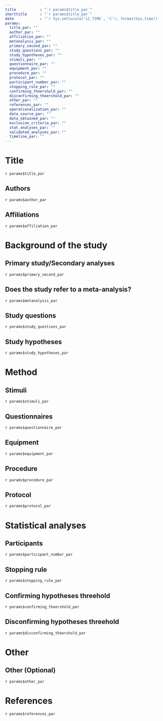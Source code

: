 ```yaml
---
title           : "`r params$title_par`"
shorttitle      : "`r params$title_par`"
date            : "`r Sys.setlocale('LC_TIME', 'C'); format(Sys.time(), '%d\\\\. %B %Y')`"
params:
  title_par: ""
  author_par: ""
  affiliation_par: ""
  metanalysis_par: ""
  primary_second_par: ""
  study_questions_par: ""
  study_hypotheses_par: ""
  stimuli_par: ""
  questionnaire_par: ""
  equipment_par: ""
  procedure_par: ""
  protocol_par: ""
  participant_number_par: ""
  stopping_rule_par: ""
  confirming_theershold_par: ""
  disconfirming_theershold_par: ""
  other_par: ""
  references_par: ""
  operationalization_par: ""
  data_source_par: ""
  data_obtained_par: ""
  exclusion_criteria_par: ""
  stat_analyses_par: ""
  validated_analyses_par: ""
  timeline_par: ""
---
```


<!-- This is thea template that can be used for pre-registrating your study. This template was created so that it can 
be easily used within the shiny app. If you want to use it via the editor, you can just go on and edit the template.
However, make sure that you delete all R code in the template  (e.g., `r params$title_par`). You can still leave them
in the template but then the code will print empty spaces throughout the template-->

# Title

<!-- Here you can provide the title of the project. In case you are editing the title yourself, you can remove the `r params$title_par` part. -->

`r params$title_par`

## Authors

<!-- Here you can provide the authors' list together with the affiliations. -->

`r params$author_par`

## Affiliations

<!--  Authors' affiliations-->

`r params$affiliation_par`

# Background of the study

## Primary study/Secondary analyses

<!-- Is it a primary study (where data are collected) or a study 
where secondary analyses are performed in an arhival data set? -->

`r params$primary_second_par`

## Does the study refer to a meta-analysis?

<!-- Mention whether the study refers to a meta-analysis. In this case, you can ignore the irrelevant parts below (e.g., participant number). -->

`r params$metanalysis_par` 

## Study questions

<!-- Define the study's question -->

`r params$study_questions_par`

## Study hypotheses

<!-- Define the study's hypotheses -->

`r params$study_hypotheses_par`

# Method

## Stimuli

<!-- Define the study's stimuli -->

`r params$stimuli_par`

## Questionnaires

<!-- Define the study's questionnaires, if used -->

`r params$questionnaire_par`

## Equipment

<!-- Define the study's equipment. This includes computer characteristics etc. -->

`r params$equipment_par`

## Procedure

<!-- Define the study's procedure. -->

`r params$procedure_par`

## Protocol

<!-- Define the study's protocol. -->

`r params$protocol_par`

# Statistical analyses

## Participants

<!-- How many participants will be rectruited? 
Is there a power analysis performed? -->

`r params$participant_number_par`

## Stopping rule

<!--  When will data accumulation end? -->

`r params$stopping_rule_par`

## Confirming hypotheses threehold

<!-- What is the threeshold for confirming 
each one of the research hypothesis? -->

`r params$confirming_theershold_par`

## Disconfirming hypotheses threehold

<!-- What is the threeshold for dis-confirming 
each one of the research hypothesis? -->

`r params$disconfirming_theershold_par`

# Other

## Other (Optional)

<!-- Further comments -->

`r params$other_par`

# References

<!-- Included references -->

`r params$references_par`

## 
\vspace{-2pc}
\setlength{\parindent}{-0.5in}
\setlength{\leftskip}{-1in}
\setlength{\parskip}{8pt}
\noindent
